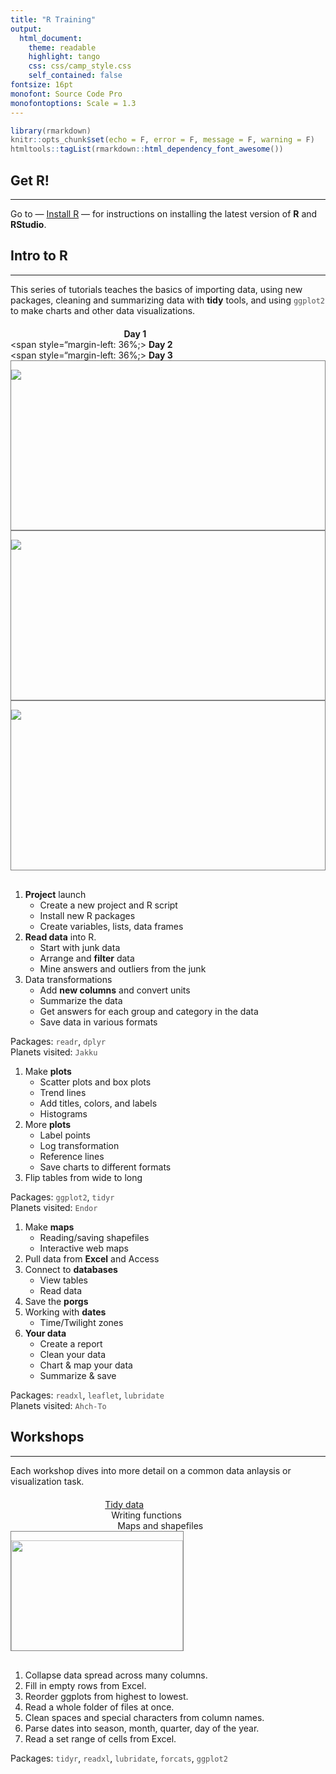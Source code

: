 ```yaml
---
title: "R Training"
output: 
  html_document:
    theme: readable
    highlight: tango
    css: css/camp_style.css
    self_contained: false
fontsize: 16pt
monofont: Source Code Pro
monofontoptions: Scale = 1.3
---
```

  
<style> code {color: #535353 !important;} </style>
      
```r
library(rmarkdown)
knitr::opts_chunk$set(echo = F, error = F, message = F, warning = F)
htmltools::tagList(rmarkdown::html_dependency_font_awesome())
```
 

## Get R!
<hr>

Go to — [Install R](https://mpca-air.github.io/RCamp/00-Install.html) — for instructions on installing the latest version of __R__ and __RStudio__.  
    
    
## Intro to R
<hr>

This series of tutorials teaches the basics of importing data, using new packages, cleaning and summarizing data with __tidy__ tools, and using `ggplot2` to make charts and other data visualizations. 

<div class="row3" style = "margin-top: 20px;">

<div class="column3"><span style="margin-left: 36%;"><i class="fa fa-star" aria-hidden="true" style="color: #f17405;"></i> 
__Day 1__ 
<i class="fa fa-star" aria-hidden="true" style="color: #f17405;"></i></span></div>

<div class="column3"> <span style="margin-left: 36%;><i class="fa fa-star" aria-hidden="true" style="color: #2a5ea9;"></i> 
__Day 2__ 
<i class="fa fa-star" aria-hidden="true" style="color: #2a5ea9;"></i></span></div> 

<div class="column3"> <span style="margin-left: 36%;><i class="fa fa-star" aria-hidden="true" style="color: #fa970c;"></i> 
__Day 3__ 
<i class="fa fa-star" aria-hidden="true" style="color: #fa970c;"></i></span></div>

</div>

<div class="row3">

<div class="column3" style="border: 1px solid grey; height: 270px; max-height: 270px;">

<a href="01-Day1_junk_data.html"><img src="images/day1_bb8_sq.png"></a>

</div>


<div class="column3" style="border: 1px solid grey; height: 270px; max-height: 270px;">

<a href="02_Day2_ggplot_charts.html"><img src="images/day2_bb8_sq.png"></a>

</div>


<div class="column3" style="border: 1px solid grey; height: 270px; max-height: 270px;">

<a href="03-Day3_your_turn.html"><img src="images/day3_sq.png"></a>

</div>
</div>


<div class="row3" style = "margin-top: 30px;">
<div class="column3-txt">

1. __Project__ launch
    - Create a new project and R script
    - Install new R packages
    - Create variables, lists, data frames
1. __Read data__ into R.
    - Start with junk data
    - Arrange and __filter__ data 
    - Mine answers and outliers from the junk
1. Data transformations
    - Add __new columns__ and convert units
    - Summarize the data
    - Get answers for each group and category in the data
    - Save data in various formats

Packages: `readr`, `dplyr`  
Planets visited: `Jakku`


</div>

<div class="column3-txt">

1. Make __plots__
    - Scatter plots and box plots
    - Trend lines
    - Add titles, colors, and labels
    - Histograms
1. More __plots__
    - Label points
    - Log transformation
    - Reference lines
    - Save charts to different formats
1. Flip tables from wide to long
    
Packages: `ggplot2`, `tidyr`  
Planets visited: `Endor`  

</div> 

<div class="column3-txt">

1. Make __maps__
    - Reading/saving shapefiles
    - Interactive web maps
1. Pull data from __Excel__ and Access
1. Connect to __databases__
    - View tables
    - Read data
1. Save the __porgs__
1. Working with __dates__
    - Time/Twilight zones 
1. __Your data__
    - Create a report
    - Clean your data
    - Chart & map your data
    - Summarize & save

Packages: `readxl`, `leaflet`, `lubridate`  
Planets visited: `Ahch-To` 

</div>
</div>
 
 
## Workshops
<hr>

Each workshop dives into more detail on a common data anlaysis or visualization task. 


<div class="row3" style = "margin-top: 20px;">

<div class="column3">
<a href="01-workshop_tidy.html">
<span style="margin-left: 30%;"><i class="fa fa-cogs" aria-hidden="true" style="color: gray;"></i> 
Tidy data <i class="fa fa-cogs" aria-hidden="true" style="color: gray;"></i> 
</span>
</a></div>

<div class="column3"><span style="margin-left: 32%;"><i class="fa fa-cogs" aria-hidden="true" style="color: white;"></i> 
Writing functions
</span></div> 

<div class="column3"><span style="margin-left: 34%;"> 
Maps and shapefiles
</span></div>

</div>



<div class = "row3">

<div class = "column3" style="height: 190px; max-height: 190px; width: 275px; max-width: 275px; border: 1px solid grey; overflow: hidden;">

<div style="height: 190px; max-height: 190px; width: 275px; max-width: 275px; position: relative;">

<a href="https://mpca-air.github.io/RCamp/01-workshop_tidy.html">
<img src="images/space_dog.gif" width="280" style="width: 275px; max-width: 275px;">
</a>
</div></div></div>


<div class="row3" style="margin-top: 30px;">
<div class="column3">

1. Collapse data spread across many columns.
1. Fill in empty rows from Excel.
1. Reorder ggplots from highest to lowest.
1. Read a whole folder of files at once.
1. Clean spaces and special characters from column names.
1. Parse dates into season, month, quarter, day of the year.
1. Read a set range of cells from Excel.

Packages: `tidyr`, `readxl`, `lubridate`, `forcats`, `ggplot2`

</div></div>


## <i class="fa fa-cogs" aria-hidden="true" style="color: white;"></i>

<br>
